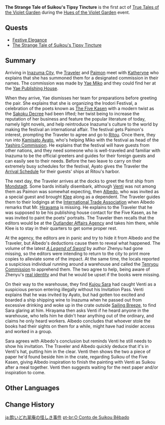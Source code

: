 {{Act Infobox
|image          = True Tales of the Violet Garden Chapter.png
|type           = Story
|chapter        = True Tales of the Violet Garden
|actNum         = I
|next           = What the Blue Flowers Left Behind
|ARReq          = 30
|event_name     = Hues of the Violet Garden
}}
'''The Strange Tale of Suikou's Tipsy Tincture''' is the first act of [[True Tales of the Violet Garden]] during the [[Hues of the Violet Garden]] event.

==Quests==
* [[Festive Elegance]]
* [[The Strange Tale of Suikou's Tipsy Tincture (Quest)|The Strange Tale of Suikou's Tipsy Tincture]]

==Summary==
Arriving in [[Inazuma City]], the [[Traveler]] and [[Paimon]] meet with [[Katheryne]] who explains that she has summoned them for a designated commission in their names. The commission was made by [[Yae Miko]] and they could find her at the [[Yae Publishing House]].

When they arrive, Yae dismisses her team for preparations before greeting the pair. She explains that she is organizing the Irodori Festival, a celebration of the poets known as [[The Five Kasen]] with a modern twist as the [[Sakoku Decree]] had been lifted; her twist being to increase the reputation of her business and feature the popular literature of today, namely light novels, and help reintroduce Inazuma's culture to the world by making the festival an international affair. The festival gets Paimon's interest, prompting the Traveler to agree and go to [[Ritou]]. Once there, they run into [[Kamisato Ayato]], who's helping Miko with the festival as head of the [[Yashiro Commission]]. He explains that the festival will have guests from other nations, and they need someone who is well-traveled and familiar with Inazuma to be the official greeters and guides for their foreign guests and can easily see to their needs. Before the two leave to carry on their extremely busy schedules for the festival, Ayato gives the Traveler the [[Arrival Schedule]] for their guests' ships at Ritou's harbor.

The next day, the Traveler arrives at the docks to greet the first ship from [[Mondstadt]]. Some bards initially disembark, although [[Venti]] was not among them as Paimon was somewhat expecting, then [[Albedo]], who was invited as a special guest and brought [[Klee]] along as a dependent. The Traveler guides them to their lodgings at the [[International Trade Association]] when Albedo remarks that Mr. [[Hirayama]] is missing. He explains to the Traveler that he was supposed to be his publishing house contact for the Five Kasen, as he was invited to paint the poets' portraits. The Traveler then recalls that the editors would be at the [[Outlander Affairs Agency]] and takes him there, while Klee is to stay in their quarters to get some proper rest.

At the agency, the editors are in panic and try to hide it from Albedo and the Traveler, but Albedo's deductions cause them to reveal what happened. The volume of the latest ''[[A Legend of Sword]]'' by author Zhenyu had gone missing, so the editors were intending to return to the city to print more copies to alleviate some of the impact. At the same time, the locals reported a suspicious individual running around a warehouse and called the [[Tenryou Commission]] to apprehend them. The two agree to help, being aware of Zhenyu's [[Xingqiu|real identity]] and that he would be upset if the books were missing.

On their way to the warehouse, they find [[Kujou Sara]] had caught Venti as a suspicious person entering illegally without his Invitation Pass. Venti explains that he was invited by Ayato, but had gotten too excited and boarded a ship shipping wine to Inazuma when he passed out from excessive drinking and woke up in the crate outside [[Sailing Breeze]], to find Sara glaring at him. Hirayama then asks Venti if he heard anyone in the warehouse, who tells him he didn't hear anything out of the ordinary, and claims he only heard workers. Albedo concludes that whoever stole the books had their sights on them for a while, might have had insider access and worked in a group.

Sara agrees with Albedo's conclusion but reminds Venti he still needs to show his invitation. The Traveler and Albedo quickly deduce that it's in Venti's hat, putting him in the clear. Venti then shows the two a piece of paper he'd found beside him in the crate, regarding Suikou of the Five Kasen, giving Albedo inspiration to finish the painting with Venti as Suikou after a meal together. Venti then suggests waiting for the next paper and/or inspiration to come.

==Other Languages==
{{Other Languages
|en      = The Strange Tale of Suikou's Tipsy Tincture
|zhs     = 翠庵酩酊疑闻
|zhs_rm  = Cuìān Mǐngdǐng Yíwén
|zht     = 翠庵酩酊疑聞
|zht_rm  = Cuìān Mǐngdǐng Yíwén
|zh_tl   = 
|ja      = 酔いどれ翠庵の怪しき事件
|ja_rm   = Yoidore Suikou no Ayashiki Jiken
|ja_tl   = The Strange Case of Suikou the Drunkard
|ko      = 취중 취암의 괴이한 사건
|ko_rm   = Chwijung Chwi'am-ui Goe'ihan Sageon
|ko_tl   = The Strange Case of Drunken Suikou
|es      = El cuento de Suikou el borracho
|es_tl   = The Tale of Suikou the Drunkard
|fr      = L'étrange histoire de la teinture d'ivresse de Suikou
|fr_tl   = The Strange Story of Suikou's Dye of Drunkenness
|ru      = Странная история хмельной настойки Суико
|ru_tl   = The Strange Tale of Suikou's Tipsy Tincture
|th      = เรื่องเล่าประหลาดของขี้เมา Suikou
|th_rm   = 
|th_tl   = The Strange Tales of Suikou the Drunkard
|vi      = Câu Chuyện Đáng Ngờ Về Suikou Say Rượu
|vi_tl   = 
|de      = Die mysteriöse Geschichte von Suikou dem Trunkenbold
|de_tl   = The Mysterious Story of Suikou the Drunkard
|id      = Kisah Aneh Si Pemabuk Suikou
|id_tl   = Strange Story of the Drunkard Suikou
|pt      = O Conto de Suikou Bêbado
|pt_tl   = The Tale of Drunk Suikou
|tr      = Suikou'nun Sarhoş Eden Karışımının Garip Hikayesi
|tr_tl   = 
|it      = La strana storia di Suikou l'ubriacone
|it_tl   = 
}}

==Change History==
{{Change History|2.6}}

[[ja:酔いどれ翠庵の怪しき事件]]
[[pt-br:O Conto de Suikou Bêbado]]